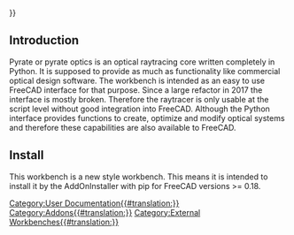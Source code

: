 <languages/>
{{UnfinishedDocu{{#translation:}}}}

== Introduction ==

{{TOCright}}

Pyrate or pyrate optics is an optical raytracing core written completely in Python. It is supposed to provide as much as functionality like commercial optical design software. The workbench is intended as an easy to use FreeCAD interface for that purpose. Since a large refactor in 2017 the interface is mostly broken. Therefore the raytracer is only usable at the script level without good integration into FreeCAD. Although the Python interface provides functions to create, optimize and modify optical systems and therefore these capabilities are also available to FreeCAD.

== Install ==

This workbench is a new style workbench. This means it is intended to install it by the AddOnInstaller with pip for FreeCAD versions >= 0.18.

[[Category:User Documentation{{#translation:}}]]
[[Category:Addons{{#translation:}}]]
[[Category:External Workbenches{{#translation:}}]]
{{clear}}